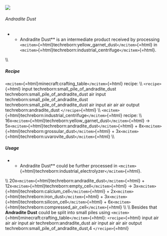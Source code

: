 ![](/mods/techreborn/andradite_dust.png)

###### Andradite Dust

-   -   Andradite Dust** is an intermediate product received by
        processing
        `<mcitem>`{=html}techreborn:yellow_garnet_dust`</mcitem>`{=html}
        in
        `<mcitem>`{=html}techreborn:industrial_centrifuge`</mcitem>`{=html}.

\\\\

##### Recipe

`<mcitem>`{=html}minecraft:crafting_table`</mcitem>`{=html} recipe: \\\\
`<recipe>`{=html} input techreborn:small_pile_of_andradite_dust
techreborn:small_pile_of_andradite_dust air input
techreborn:small_pile_of_andradite_dust
techreborn:small_pile_of_andradite_dust air input air air air output
techreborn:andradite_dust `</recipe>`{=html} \\\\
`<mcitem>`{=html}techreborn:industrial_centrifuge`</mcitem>`{=html}
recipe: \\\\
16x`<mcitem>`{=html}techreborn:yellow_garnet_dust`</mcitem>`{=html} -\>
5x`<mcitem>`{=html}techreborn:andradite_dust`</mcitem>`{=html} +
8x`<mcitem>`{=html}techreborn:grossular_dust`</mcitem>`{=html} +
3x`<mcitem>`{=html}techreborn:uvarovite_dust`</mcitem>`{=html} \\\\

##### Usage

-   -   Andradite Dust** could be further processed in
        `<mcitem>`{=html}techreborn:industrial_electrolyzer`</mcitem>`{=html}.

\\\\ 20x`<mcitem>`{=html}techreborn:andradite_dust`</mcitem>`{=html} +
12x`<mcitem>`{=html}techreborn:empty_cell`</mcitem>`{=html} -\>
3x`<mcitem>`{=html}techreborn:calcium_cell`</mcitem>`{=html} +
2x`<mcitem>`{=html}techreborn:iron_dust`</mcitem>`{=html} +
3x`<mcitem>`{=html}techreborn:silicon_cell`</mcitem>`{=html} +
6x`<mcitem>`{=html}techreborn:compressed_air_cell`</mcitem>`{=html} \\\\
\\\\ Besides that **Andradite Dust** could be split into small piles
using `<mcitem>`{=html}minecraft:crafting_table`</mcitem>`{=html}:
`<recipe>`{=html} input air air air input air techreborn:andradite_dust
air input air air air output techreborn:small_pile_of_andradite_dust,4
`</recipe>`{=html}
